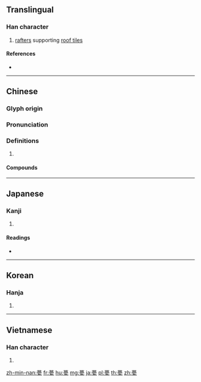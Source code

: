 {{character info/new}}
==Translingual==

===Han character===
{{Han char|rn=98|rad=瓦|as=11|sn=16|four=44717|canj=TWLN,XXTWL|ids=⿳⿱艹罒冖瓦,⿳⿱卝罒冖瓦}}

# [[rafter]]s supporting [[roof tile]]s

====References====
* {{Han ref|kx=0751.230|dkj=21587|dj=1159.170|hdz=21429.070|uh=750D|ud=29965|bh=BF5F|bd=48991}}

----

==Chinese==
{{zh-forms}}

===Glyph origin===
{{Han etym}}

===Pronunciation===
{{zh-pron
|m=méng
|c=mang4
|mc=y
|oc=y
|cat=
}}

===Definitions===
{{zh-hanzi}}

# {{rfdef|zh}}

====Compounds====
{{zh-der|層甍|朱甍碧瓦|甍標|碧瓦朱甍|朱瓦碧甍|鴟甍|飛甍}}

----

==Japanese==

===Kanji===
{{ja-kanji|grade=|rs=瓦11}}

# {{defn|lang=ja|sort=瓦11}}

====Readings====
* {{ja-readings|on=[[ぼう]] (bō)|kun=[[いらか]] (iraka)|nanori=}}

----

==Korean==

===Hanja===
{{ko-hanja|hangeul=멍|eumhun=|rv=meong|mr=mŏng|y=meng}}

# {{defn|lang=ko|sort=瓦11}}

----

==Vietnamese==

===Han character===
{{vi-hantu|[[manh]], [[mành]]|rs=瓦11}}

# {{defn|lang=vi|sort=瓦11}}

[[zh-min-nan:甍]]
[[fr:甍]]
[[hu:甍]]
[[mg:甍]]
[[ja:甍]]
[[pl:甍]]
[[th:甍]]
[[zh:甍]]